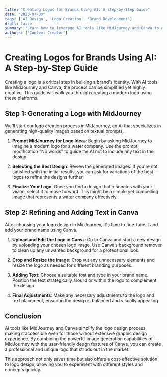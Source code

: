 ```yaml
---
title: "Creating Logos for Brands Using AI: A Step-by-Step Guide"
date: "2023-07-30"
tags: ['AI Design', 'Logo Creation', 'Brand Development']
draft: false
summary: "Learn how to leverage AI tools like MidJourney and Canva to design modern logos for your business or personal projects."
authors: ['Content Creator']
---
```


# Creating Logos for Brands Using AI: A Step-by-Step Guide

Creating a logo is a critical step in building a brand's identity. With AI tools like MidJourney and Canva, the process can be simplified yet highly creative. This guide will walk you through creating a modern logo using these platforms.

## Step 1: Generating a Logo with MidJourney

We'll start our logo creation process in MidJourney, an AI that specializes in generating high-quality images based on textual prompts.

1. **Prompt MidJourney for Logo Ideas**: Begin by asking MidJourney to imagine a modern logo for a water company. Use the prompt modification "No words" to guide the AI not to include any text in the design.

2. **Selecting the Best Design**: Review the generated images. If you're not satisfied with the initial results, you can ask for variations of the best logos to refine the designs further.

3. **Finalize Your Logo**: Once you find a design that resonates with your vision, select it to move forward. This might be a simple yet compelling image that represents a water company effectively.

## Step 2: Refining and Adding Text in Canva

After choosing your logo design in MidJourney, it's time to fine-tune it and add your brand name using Canva.

1. **Upload and Edit the Logo in Canva**: Go to Canva and start a new design by uploading your chosen logo image. Use Canva’s background remover to clean up any unwanted background for a professional look.

2. **Crop and Resize the Image**: Crop out any unnecessary elements and resize the logo as needed for different branding purposes.

3. **Adding Text**: Choose a suitable font and type in your brand name. Position the text strategically around or within the logo to complement the design.

4. **Final Adjustments**: Make any necessary adjustments to the logo and text placement, ensuring the design is balanced and visually appealing.

## Conclusion

AI tools like MidJourney and Canva simplify the logo design process, making it accessible even for those without extensive graphic design experience. By combining the powerful image generation capabilities of MidJourney with the user-friendly design features of Canva, you can create a professional and unique logo that stands out in the market.

This approach not only saves time but also offers a cost-effective solution to logo design, allowing you to experiment with different styles and concepts quickly.

